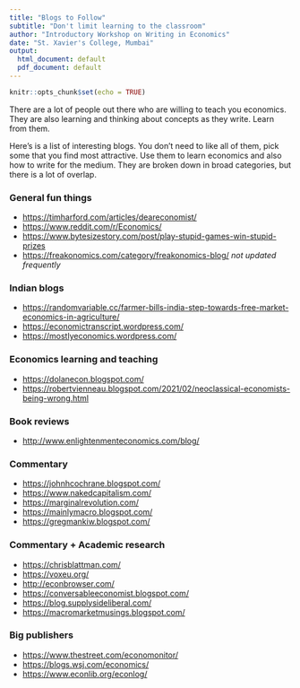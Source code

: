 ```yaml
---
title: "Blogs to Follow"
subtitle: "Don't limit learning to the classroom"
author: "Introductory Workshop on Writing in Economics"
date: "St. Xavier's College, Mumbai"
output:
  html_document: default
  pdf_document: default
---
```


```r
knitr::opts_chunk$set(echo = TRUE)
```

There are a lot of people out there who are willing to teach you economics. They are also learning and thinking about concepts as they write. Learn from them. 

Here's is a list of interesting blogs. You don't need to like all of them, pick some that you find most attractive. Use them to learn economics and also how to write for the medium. They are broken down in broad categories, but there is a lot of overlap.

### General fun things 
- <https://timharford.com/articles/deareconomist/>
- <https://www.reddit.com/r/Economics/>
- <https://www.bytesizestory.com/post/play-stupid-games-win-stupid-prizes>
- <https://freakonomics.com/category/freakonomics-blog/> _not updated frequently_


### Indian blogs 
- <https://randomvariable.cc/farmer-bills-india-step-towards-free-market-economics-in-agriculture/>
- <https://economictranscript.wordpress.com/>
- <https://mostlyeconomics.wordpress.com/>


### Economics learning and teaching 
- <https://dolanecon.blogspot.com/>
- <https://robertvienneau.blogspot.com/2021/02/neoclassical-economists-being-wrong.html>


### Book reviews 
- <http://www.enlightenmenteconomics.com/blog/>

### Commentary 
- <https://johnhcochrane.blogspot.com/> 
- <https://www.nakedcapitalism.com/> 
- <https://marginalrevolution.com/>
- <https://mainlymacro.blogspot.com/> 
- <https://gregmankiw.blogspot.com/> 

### Commentary + Academic research
- <https://chrisblattman.com/> 
- <https://voxeu.org/> 
- <http://econbrowser.com/>
- <https://conversableeconomist.blogspot.com/>
- <https://blog.supplysideliberal.com/>
- <https://macromarketmusings.blogspot.com/>

### Big publishers
- <https://www.thestreet.com/economonitor/>
- <https://blogs.wsj.com/economics/>
- <https://www.econlib.org/econlog/>
